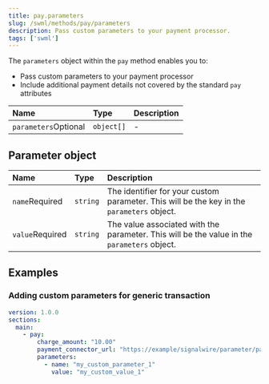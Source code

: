 ```yaml
---
title: pay.parameters
slug: /swml/methods/pay/parameters
description: Pass custom parameters to your payment processor.
tags: ['swml']
---
```


The `parameters` object within the `pay` method enables you to:
- Pass custom parameters to your payment processor
- Include additional payment details not covered by the standard `pay` attributes

| Name                                               | Type     | Description                               |
|:---------------------------------------------------|:---------|:------------------------------------------|
| `parameters`<span className="optional-arg">Optional</span>     | `object[]`         | -                | Array of [parameter objects](#parameter-object) to pass to your payment processor.                                                                                                                               |

## Parameter object

| Name                                               | Type     | Description                               |
|:---------------------------------------------------|:---------|:------------------------------------------|
| `name`<span className="required-arg">Required</span> | `string` | The identifier for your custom parameter. This will be the key in the `parameters` object. |
| `value`<span className="required-arg">Required</span> | `string` | The value associated with the parameter. This will be the value in the `parameters` object.  |

## Examples

### Adding custom parameters for generic transaction

```yaml andJSON
version: 1.0.0
sections:
  main:
    - pay:
        charge_amount: "10.00"
        payment_connector_url: "https://example/signalwire/parameter/pay"
        parameters:
          - name: "my_custom_parameter_1"
            value: "my_custom_value_1"
```